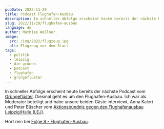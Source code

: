 ```yaml
---
pubDate: 2022-11-29
title: Podcast Flughafen-Ausbau
description: In schneller Abfolge erscheint heute bereits der nächste Podcast vom Grüngeflüster. Diesmal geht es um den Flughafen-Ausbau. Ich war als Moderator beteiligt und habe unsere beiden Gäste interviewt, Anna Kaleri und Peter Büscher vom Aktionsbündnis gegen den Flughafenausbau Leipzig/Halle (LEJ).
slug: 2022/11/29/flughafen-ausbau
language: de
author: Mathias Wellner
image:
  src: /img/2022/flugzeug.jpg
  alt: Flugzeug vor dem Start
tags:
  - politik
  - leipzig
  - die grünen
  - podcast
  - flughafen
  - grüngeflüster
---
```


In schneller Abfolge erscheint heute bereits der nächste Podcast vom [Grüngeflüster](https://soundcloud.com/leipziger-gruengefluester). Diesmal geht es um den Flughafen-Ausbau. Ich war als Moderator beteiligt und habe unsere beiden Gäste interviewt, Anna Kaleri und Peter Büscher vom [Aktionsbündnis gegen den Flughafenausbau Leipzig/Halle (LEJ)](https://www.buendnislej.com/).

Hört rein bei [Folge 8 - Flughafen-Ausbau](https://soundcloud.com/leipziger-gruengefluester/folge-8-flughafen-ausbau).
